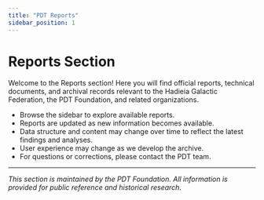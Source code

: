```yaml
---
title: "PDT Reports"
sidebar_position: 1
---
```


# Reports Section

Welcome to the Reports section! Here you will find official reports, technical documents, and archival records relevant to the Hadieia Galactic Federation, the PDT Foundation, and related organizations.

- Browse the sidebar to explore available reports.
- Reports are updated as new information becomes available.
- Data structure and content may change over time to reflect the latest findings and analyses.
- User experience may change as we develop the archive.
- For questions or corrections, please contact the PDT team.

---

_This section is maintained by the PDT Foundation. All information is provided for public reference and historical research._